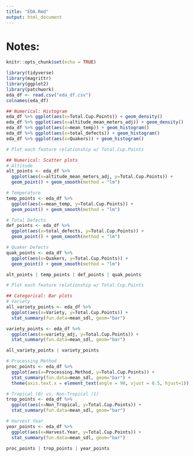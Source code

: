 ```yaml
---
title: "EDA.Rmd"
output: html_document
---
```



# Notes:

```r
knitr::opts_chunk$set(echo = TRUE)
```

```r
library(tidyverse)
library(magrittr)
library(ggplot2)
library(patchwork)
eda_df <- read.csv("eda_df.csv")
colnames(eda_df)
```


```r
## Numerical: Histogram
eda_df %>% ggplot(aes(x=Total.Cup.Points)) + geom_density()
eda_df %>% ggplot(aes(x=altitude_mean_meters_adj)) + geom_density()
eda_df %>% ggplot(aes(x=mean_temp)) + geom_histogram()
eda_df %>% ggplot(aes(x=total_defects)) + geom_histogram()
eda_df %>% ggplot(aes(x=Quakers)) + geom_histogram()
```


```r
# Plot each feature relationship w/ Total.Cup.Points

## Numerical: Scatter plots
# Altitude
alt_points <- eda_df %>%
  ggplot(aes(x=altitude_mean_meters_adj, y=Total.Cup.Points)) + 
  geom_point() + geom_smooth(method = "lm")

# Temperature
temp_points <- eda_df %>%
  ggplot(aes(x=mean_temp, y=Total.Cup.Points)) + 
  geom_point() + geom_smooth(method = "lm")

# Total Defects
def_points <- eda_df %>%
  ggplot(aes(x=total_defects, y=Total.Cup.Points)) + 
  geom_point() + geom_smooth(method = "lm")

# Quaker Defects
quak_points <- eda_df %>%
  ggplot(aes(x=Quakers, y=Total.Cup.Points)) + 
  geom_point() + geom_smooth(method = "lm")

alt_points | temp_points | def_points | quak_points
```


```r
# Plot each feature relationship w/ Total.Cup.Points

## Categorical: Bar plots
# Variety
all_variety_points <- eda_df %>%
  ggplot(aes(x=Variety, y=Total.Cup.Points)) +
  stat_summary(fun.data=mean_sdl, geom="bar")

variety_points <- eda_df %>%
  ggplot(aes(x=variety_adj, y=Total.Cup.Points)) +
  stat_summary(fun.data=mean_sdl, geom="bar")

all_variety_points | variety_points

# Processing Method
proc_points <- eda_df %>%
  ggplot(aes(x=Processing.Method, y=Total.Cup.Points)) +
  stat_summary(fun.data=mean_sdl, geom="bar") + 
  theme(axis.text.x = element_text(angle = 90, vjust = 0.5, hjust=1))

# Tropical (0) vs. Non-Tropical (1)
trop_points <- eda_df %>%
  ggplot(aes(x=Non_Tropical, y=Total.Cup.Points)) +
  stat_summary(fun.data=mean_sdl, geom="bar")

# Harvest Year
year_points <- eda_df %>%
  ggplot(aes(x=Harvest.Year, y=Total.Cup.Points)) +
  stat_summary(fun.data=mean_sdl, geom="bar")

proc_points | trop_points | year_points
```







